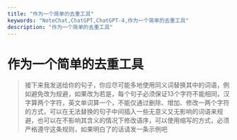 ```yaml
---
title: "作为一个简单的去重工具"
keywords: "NoteChat,ChatGPT,ChatGPT-4,作为一个简单的去重工具"
description: "作为一个简单的去重工具"
---
```


# 作为一个简单的去重工具

> 接下来我发送给你的句子，你应尽可能多地使用同义词替换其中的词语，例如避免改为规避，如果改为若是，每个句子必须保证13个字符不能相同，汉字算两个字符，英文单词算一个，不能仅通过删除、增加、修改一两个字符的方式，可以在无法替换的句子中间插入一些无意义又无影响的词语来规避，也可以在不影响其含义的情况下修改语序，可以使用缩写的方式，必须严格遵守这条规则，如果明白了的话请发一条示例吧

        